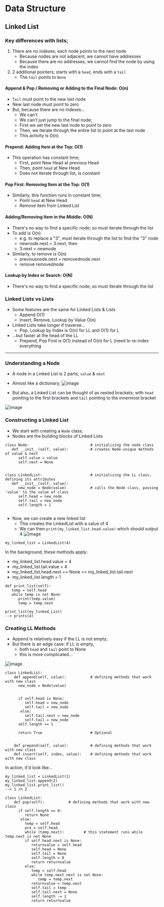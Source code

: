 # Data Structure

## Linked List

### Key differences with lists;
1. There are no indexes; each node points to the next node
   - Because nodes are not adjacent, we cannot have addresses
   - Because there are no addresses, we cannot find the node by using the index
2. 2 additional pointers; starts with a `head`, ends with a `tail`
   - The `tail` points to `None`

#### Append & Pop / Removing or Adding to the Final Node: O(n)
   -  `Tail` must point to the new last node
   -  New last node must point to zero 
-  But, because there are no indexes...
   -  We can't
   -  We can't just jump to the final node; 
   -  First we set the new last node to point to zero
   -  Then, we iterate through the entire list to point at the last node
   -  This activity is O(n)


#### Prepend: Adding Item at the Top: O(1) 
- This operation has constant time;
   - First, point New Head at previous Head
   - Then, point `head` at New Head
   - Does not iterate through list, is constant

#### Pop First: Removing Item at the Top: O(1) 
- Similarly, this function runs in constant time;
   - Point `head` at New Head
   - Remove item from Linked List


#### Adding/Removing Item in the Middle: O(N) 
- There's no way to find a specific node; so must iterate through the list
- To add is O(n)
   - e.g. to replace a "3", must iterate through the list to find the "3" node
   - newnode.next = 3.next, then
   - 3.next = newnode
 - Similarly, to remove is O(n)
   - previousnode.next = removednode.next
   - remove removednode

#### Lookup by Index or Search: O(N) 
- There's no way to find a specific node; so must iterate through the list


### Linked Lists vs Lists
- Some features are the same for Linked Lists & Lists 
   - Append O(1)
   - Insert, Remove, Lookup by Value O(n)
- Linked Lists take longer if traverse...
   - Pop, Lookup by Index is O(n) for LL and O(1) for L
- ...but faster at the head of the LL
   - Prepend, Pop First is O(1) instead of O(n) for L (need to re-index everything

---------
### Understanding a Node
- A node in a Linked List is 2 parts; `value` & `next`
- Almost like a dictionary;
   ![image](https://user-images.githubusercontent.com/24678048/160831361-527fb3d8-a2cd-4f9b-80ac-cf9e86792379.png)   

- But also, a Linked List can be thought of as nested brackets; with `head` pointing to the first brackets and `tail` pointing to the innermost bracket

![image](https://user-images.githubusercontent.com/24678048/160831470-5a1c96eb-5ccf-4b35-a64e-96ff9dfc918d.png)

### Constructing a Linked List
- We start with creating a `Node` class; 
- Nodes are the building blocks of Linked Lists
``` 
class Node:                            # initializing the node class
   def __init__(self, value):          # creates Node-unique methods of value & next
      self.value = value
      self.next = None


class LinkedList:                      # initializing the LL class, defining its attributes
   def __init__(self, value): 
      new_node = Node(value)           # calls the Node class, passing 'value' to the value of class
      self.head = new_node
      self.tail = new_node
      self.length = 1
      
```
- Now, we can create a new linked list
   - This creates the LinkedList with a value of 4
   - We can then `print(my_linked_list.head.value)` which should output 4
![image](https://user-images.githubusercontent.com/24678048/160833259-64113752-81f1-4972-9d9a-aa081ce682e6.png)


```
my_linked_list = LinkedList(4)
```

In the background, these methods apply:
- my_linked_list.head.value = 4
- my_linked_list.tail.value = 4
- my_linked_list.head.next == None == my_linked_list.tail.next
- my_linked_list.length = 1

```
def print_list(self): 
   temp = self.head
   while temp is not None:
      print(temp.value)
      temp = temp.next
      
print_list(my_linked_List)
--> prints(4)
```







### Creating LL Methods
- Append is relatively easy if the LL is not empty;
- But there is an edge case: if LL is empty, 
    - both `head` and `tail` point to None
    - this is more complicated...

![image](https://user-images.githubusercontent.com/24678048/160833829-2d21c2cb-c03e-4bfe-b8ea-80a4c8e586b1.png)


```
class LinkedList:                   
    def append(self, value):           # defining methods that work with new class
      new_node = Node(value)
    
    
      if self.head is None: 
         self.head = new_node
         self.tail = new_node
       else:
         self.tail.next = new_node
         self.tail = new_node
      self.length += 1
      
      return True                      # Optional 
    
    
    def prepend(self, value):          # defining methods that work with new class
    def insert(self, index, value):    # defining methods that work with new class
```

In action, it'd look like...

```
my_linked_list = LinkedList(1)
my_linked_list.append(2)
my_linked_list.print_list()
--> 1 /n 2
```


```
class LinkedList:                   
    def pop(self):           # defining methods that work with new class
      if self.length == 0:
         return None
       else:
         temp = self.head
         pre = self.head
         while (temp.next):         # this statement runs while temp.next is not None
         if self.head.next is None:
            returnvalue = self.head
            self.head = None
            self.tail = None
            self.length = 0
            return returnvalue
         else:
            temp = self.head
            while temp.next.next is not None:
               temp = temp.next
            returnvalue = temp.next
            self.tail = temp
            self.tail.next = None
            self.length -= 1
            return returnvalue
```
